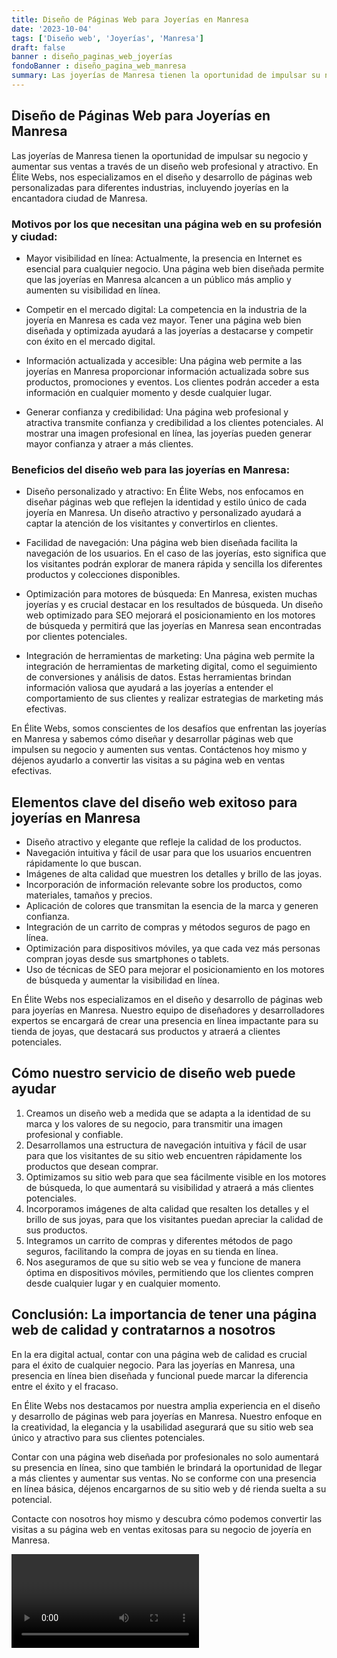 ```yaml
---
title: Diseño de Páginas Web para Joyerías en Manresa
date: '2023-10-04'
tags: ['Diseño web', 'Joyerías', 'Manresa']
draft: false
banner : diseño_paginas_web_joyerías
fondoBanner : diseño_pagina_web_manresa
summary: Las joyerías de Manresa tienen la oportunidad de impulsar su negocio y aumentar sus ventas a través de un diseño web profesional y atractivo. En Élite Webs, nos especializamos en el diseño y desarrollo de páginas web personalizadas para diferentes industrias, incluyendo joyerías en la encantadora ciudad de Manresa.
---
```


## Diseño de Páginas Web para Joyerías en Manresa

Las joyerías de Manresa tienen la oportunidad de impulsar su negocio y aumentar sus ventas a través de un diseño web profesional y atractivo. En Élite Webs, nos especializamos en el diseño y desarrollo de páginas web personalizadas para diferentes industrias, incluyendo joyerías en la encantadora ciudad de Manresa.

### Motivos por los que necesitan una página web en su profesión y ciudad:

- Mayor visibilidad en línea: Actualmente, la presencia en Internet es esencial para cualquier negocio. Una página web bien diseñada permite que las joyerías en Manresa alcancen a un público más amplio y aumenten su visibilidad en línea.

- Competir en el mercado digital: La competencia en la industria de la joyería en Manresa es cada vez mayor. Tener una página web bien diseñada y optimizada ayudará a las joyerías a destacarse y competir con éxito en el mercado digital.

- Información actualizada y accesible: Una página web permite a las joyerías en Manresa proporcionar información actualizada sobre sus productos, promociones y eventos. Los clientes podrán acceder a esta información en cualquier momento y desde cualquier lugar.

- Generar confianza y credibilidad: Una página web profesional y atractiva transmite confianza y credibilidad a los clientes potenciales. Al mostrar una imagen profesional en línea, las joyerías pueden generar mayor confianza y atraer a más clientes.

### Beneficios del diseño web para las joyerías en Manresa:

- Diseño personalizado y atractivo: En Élite Webs, nos enfocamos en diseñar páginas web que reflejen la identidad y estilo único de cada joyería en Manresa. Un diseño atractivo y personalizado ayudará a captar la atención de los visitantes y convertirlos en clientes.

- Facilidad de navegación: Una página web bien diseñada facilita la navegación de los usuarios. En el caso de las joyerías, esto significa que los visitantes podrán explorar de manera rápida y sencilla los diferentes productos y colecciones disponibles.

- Optimización para motores de búsqueda: En Manresa, existen muchas joyerías y es crucial destacar en los resultados de búsqueda. Un diseño web optimizado para SEO mejorará el posicionamiento en los motores de búsqueda y permitirá que las joyerías en Manresa sean encontradas por clientes potenciales.

- Integración de herramientas de marketing: Una página web permite la integración de herramientas de marketing digital, como el seguimiento de conversiones y análisis de datos. Estas herramientas brindan información valiosa que ayudará a las joyerías a entender el comportamiento de sus clientes y realizar estrategias de marketing más efectivas.

En Élite Webs, somos conscientes de los desafíos que enfrentan las joyerías en Manresa y sabemos cómo diseñar y desarrollar páginas web que impulsen su negocio y aumenten sus ventas. Contáctenos hoy mismo y déjenos ayudarlo a convertir las visitas a su página web en ventas efectivas.

<GifSeo />

<Cta />

## Elementos clave del diseño web exitoso para joyerías en Manresa

- Diseño atractivo y elegante que refleje la calidad de los productos.
- Navegación intuitiva y fácil de usar para que los usuarios encuentren rápidamente lo que buscan.
- Imágenes de alta calidad que muestren los detalles y brillo de las joyas.
- Incorporación de información relevante sobre los productos, como materiales, tamaños y precios.
- Aplicación de colores que transmitan la esencia de la marca y generen confianza.
- Integración de un carrito de compras y métodos seguros de pago en línea.
- Optimización para dispositivos móviles, ya que cada vez más personas compran joyas desde sus smartphones o tablets.
- Uso de técnicas de SEO para mejorar el posicionamiento en los motores de búsqueda y aumentar la visibilidad en línea.

En Élite Webs nos especializamos en el diseño y desarrollo de páginas web para joyerías en Manresa. Nuestro equipo de diseñadores y desarrolladores expertos se encargará de crear una presencia en línea impactante para su tienda de joyas, que destacará sus productos y atraerá a clientes potenciales.

## Cómo nuestro servicio de diseño web puede ayudar

1. Creamos un diseño web a medida que se adapta a la identidad de su marca y los valores de su negocio, para transmitir una imagen profesional y confiable.
2. Desarrollamos una estructura de navegación intuitiva y fácil de usar para que los visitantes de su sitio web encuentren rápidamente los productos que desean comprar.
3. Optimizamos su sitio web para que sea fácilmente visible en los motores de búsqueda, lo que aumentará su visibilidad y atraerá a más clientes potenciales.
4. Incorporamos imágenes de alta calidad que resalten los detalles y el brillo de sus joyas, para que los visitantes puedan apreciar la calidad de sus productos.
5. Integramos un carrito de compras y diferentes métodos de pago seguros, facilitando la compra de joyas en su tienda en línea.
6. Nos aseguramos de que su sitio web se vea y funcione de manera óptima en dispositivos móviles, permitiendo que los clientes compren desde cualquier lugar y en cualquier momento.

## Conclusión: La importancia de tener una página web de calidad y contratarnos a nosotros

En la era digital actual, contar con una página web de calidad es crucial para el éxito de cualquier negocio. Para las joyerías en Manresa, una presencia en línea bien diseñada y funcional puede marcar la diferencia entre el éxito y el fracaso.

En Élite Webs nos destacamos por nuestra amplia experiencia en el diseño y desarrollo de páginas web para joyerías en Manresa. Nuestro enfoque en la creatividad, la elegancia y la usabilidad asegurará que su sitio web sea único y atractivo para sus clientes potenciales.

Contar con una página web diseñada por profesionales no solo aumentará su presencia en línea, sino que también le brindará la oportunidad de llegar a más clientes y aumentar sus ventas. No se conforme con una presencia en línea básica, déjenos encargarnos de su sitio web y dé rienda suelta a su potencial.

Contacte con nosotros hoy mismo y descubra cómo podemos convertir las visitas a su página web en ventas exitosas para su negocio de joyería en Manresa.

<Video />

<CtaBot job='Joyerías' city='Manresa'/>

<Gmaps query='Manresa+españa+maps' />